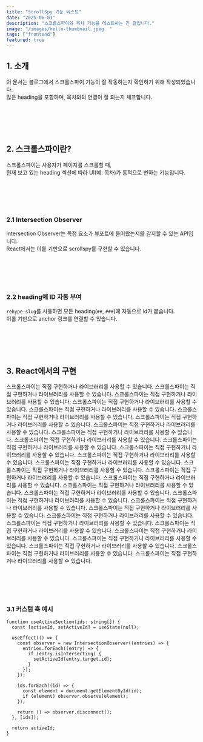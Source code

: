 ```yaml
---
title: "ScrollSpy 기능 테스트"
date: "2025-06-03"
description: "스크롤스파이와 목차 기능을 테스트하는 긴 글입니다."
image: "/images/hello-thumbnail.jpeg  "
tags: ["frontend"]
featured: true
---
```


## 1. 소개

이 문서는 블로그에서 스크롤스파이 기능이 잘 작동하는지 확인하기 위해 작성되었습니다.  
많은 heading을 포함하며, 목차와의 연결이 잘 되는지 체크합니다.

<br />
<br />
<br />
<br />

## 2. 스크롤스파이란?

스크롤스파이는 사용자가 페이지를 스크롤할 때,  
현재 보고 있는 heading 섹션에 따라 UI(예: 목차)가 동적으로 변하는 기능입니다.

<br />
<br />
<br />
<br />

### 2.1 Intersection Observer

Intersection Observer는 특정 요소가 뷰포트에 들어왔는지를 감지할 수 있는 API입니다.  
React에서는 이를 기반으로 scrollspy를 구현할 수 있습니다.

<br />
<br />
<br />
<br />

### 2.2 heading에 ID 자동 부여

`rehype-slug`를 사용하면 모든 heading(`##`, `###`)에 자동으로 id가 붙습니다.  
이를 기반으로 anchor 링크를 연결할 수 있습니다.

<br />
<br />
<br />
<br />

## 3. React에서의 구현

스크롤스파이는 직접 구현하거나 라이브러리를 사용할 수 있습니다.
스크롤스파이는 직접 구현하거나 라이브러리를 사용할 수 있습니다.
스크롤스파이는 직접 구현하거나 라이브러리를 사용할 수 있습니다.
스크롤스파이는 직접 구현하거나 라이브러리를 사용할 수 있습니다.
스크롤스파이는 직접 구현하거나 라이브러리를 사용할 수 있습니다.
스크롤스파이는 직접 구현하거나 라이브러리를 사용할 수 있습니다.
스크롤스파이는 직접 구현하거나 라이브러리를 사용할 수 있습니다.
스크롤스파이는 직접 구현하거나 라이브러리를 사용할 수 있습니다.
스크롤스파이는 직접 구현하거나 라이브러리를 사용할 수 있습니다.
스크롤스파이는 직접 구현하거나 라이브러리를 사용할 수 있습니다.
스크롤스파이는 직접 구현하거나 라이브러리를 사용할 수 있습니다.
스크롤스파이는 직접 구현하거나 라이브러리를 사용할 수 있습니다.
스크롤스파이는 직접 구현하거나 라이브러리를 사용할 수 있습니다.
스크롤스파이는 직접 구현하거나 라이브러리를 사용할 수 있습니다.
스크롤스파이는 직접 구현하거나 라이브러리를 사용할 수 있습니다.
스크롤스파이는 직접 구현하거나 라이브러리를 사용할 수 있습니다.
스크롤스파이는 직접 구현하거나 라이브러리를 사용할 수 있습니다.
스크롤스파이는 직접 구현하거나 라이브러리를 사용할 수 있습니다.
스크롤스파이는 직접 구현하거나 라이브러리를 사용할 수 있습니다.
스크롤스파이는 직접 구현하거나 라이브러리를 사용할 수 있습니다.
스크롤스파이는 직접 구현하거나 라이브러리를 사용할 수 있습니다.
스크롤스파이는 직접 구현하거나 라이브러리를 사용할 수 있습니다.
스크롤스파이는 직접 구현하거나 라이브러리를 사용할 수 있습니다.
스크롤스파이는 직접 구현하거나 라이브러리를 사용할 수 있습니다.
스크롤스파이는 직접 구현하거나 라이브러리를 사용할 수 있습니다.
스크롤스파이는 직접 구현하거나 라이브러리를 사용할 수 있습니다.
스크롤스파이는 직접 구현하거나 라이브러리를 사용할 수 있습니다.
스크롤스파이는 직접 구현하거나 라이브러리를 사용할 수 있습니다.
스크롤스파이는 직접 구현하거나 라이브러리를 사용할 수 있습니다.
스크롤스파이는 직접 구현하거나 라이브러리를 사용할 수 있습니다.

<br />
<br />
<br />
<br />

### 3.1 커스텀 훅 예시

```tsx
function useActiveSection(ids: string[]) {
  const [activeId, setActiveId] = useState(null);

  useEffect(() => {
    const observer = new IntersectionObserver((entries) => {
      entries.forEach((entry) => {
        if (entry.isIntersecting) {
          setActiveId(entry.target.id);
        }
      });
    });

    ids.forEach((id) => {
      const element = document.getElementById(id);
      if (element) observer.observe(element);
    });

    return () => observer.disconnect();
  }, [ids]);

  return activeId;
}
```
